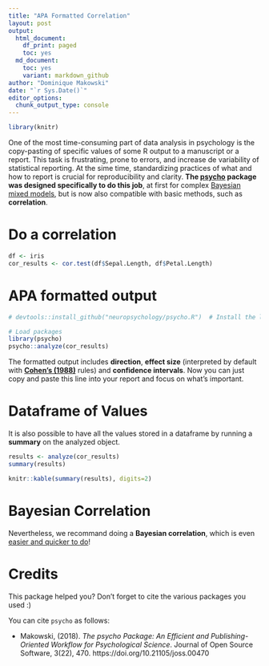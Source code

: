 ```yaml
---
title: "APA Formatted Correlation"
layout: post
output:
  html_document:
    df_print: paged
    toc: yes
  md_document:
    toc: yes
    variant: markdown_github
author: "Dominique Makowski"
date: "`r Sys.Date()`"
editor_options: 
  chunk_output_type: console
---
```



```r
library(knitr)
```

One of the most time-consuming part of data analysis in psychology is the copy-pasting of specific values of some R output to a manuscript or a report. This task is frustrating, prone to errors, and increase de variability of statistical reporting. At the sime time, standardizing practices of what and how to report is crucial for reproducibility and clarity. **The [psycho](https://github.com/neuropsychology/psycho.R) package was designed specifically to do this job**, at first for complex [Bayesian mixed models](https://cran.r-project.org/web/packages/psycho/vignettes/bayesian.html), but is now also compatible with basic methods, such as **correlation**.

# Do a correlation
```r
df <- iris
cor_results <- cor.test(df$Sepal.Length, df$Petal.Length)
```


# APA formatted output

```r
# devtools::install_github("neuropsychology/psycho.R")  # Install the latest psycho version

# Load packages
library(psycho)
psycho::analyze(cor_results)
```


The formatted output includes **direction**, **effect size** (interpreted by default with **[Cohen's (1988)](https://github.com/neuropsychology/psycho.R/blob/master/R/interpret_r.R#L142)** rules) and **confidence intervals**. Now you can just copy and paste this line into your report and focus on what's important.

# Dataframe of Values

It is also possible to have all the values stored in a dataframe by running a **summary** on the analyzed object.

```r
results <- analyze(cor_results)
summary(results)
```
```r
knitr::kable(summary(results), digits=2)
```

# Bayesian Correlation

Nevertheless, we recommand doing a **Bayesian correlation**, which is even [easier and quicker to do](blogpostlink)!



# Credits

This package helped you? Don't forget to cite the various packages you used :)

You can cite `psycho` as follows:

- Makowski, (2018). *The psycho Package: An Efficient and Publishing-Oriented Workflow for Psychological Science*. Journal of Open Source Software, 3(22), 470. https://doi.org/10.21105/joss.00470
